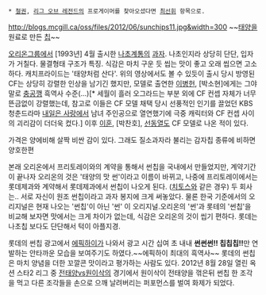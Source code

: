  * [[철권]], [[리그 오브 레전드]]의 프로게이머를 찾아오셨다면 [[최선휘]] 항목으로.

http://blogs.mcgill.ca/oss/files/2012/06/sunchips11.jpg&width=300
~~[[태양]]을 원료로 만든 [[칩]]~~

{{{#!html
<iframe width="420" height="315" src="https://www.youtube.com/embed/GhOky1F80Co" frameborder="0" allowfullscreen></iframe>
}}}

[[오리온그룹]]에서 [1993년] 4월 출시한 [[나초]]계통의 [[과자]]. 나초인지라 상당히 단단, 입자가 거칠다. 물결형태 구조가 특징. 식감은 마치 구운 듯 씹는 맛이 좋고 오래 씹으면 고소하다. 캐치프라이드는 '태양처럼 산다'. 위의 영상에서도 볼 수 있듯이 출시 당시 방영된 CF는 상당히 강렬한 인상을 남기긴 했지만, 모델로 출연한 [[이병헌]], [박소현]에게는 그야말로 [[충공깽]] 흑역사 수준(...)[* 세월이 흘러 오그라드는 부분 외에 CF 컨셉 자체가 너무 뜬금없이 강렬했는데, 참고로 이들은 CF 모델 채택 당시 선풍적인 인기를 끌었던 KBS 청춘드라마 [[내일은 사랑]]에서 남녀 주인공으로 열연했기에 극중 캐릭터와 CF 컨셉 사이의 괴리감이 더더욱 컸다.] 이후 [[이훈]], [박찬호], [[선동열]]도 CF 모델로 나온 적이 있다.


가격은 양에비해 살짝 비싼 감이 있다. 그래도 질소과자라 불리는 감자칩 종류에 비하면 양호한편

본래 오리온에서 프리토레이와의 계약을 통해서 썬칩을 국내에서 만들었지만, 계약기간이 끝나자 오리온의 것은 '태양의 맛 썬'이라고 이름이 바뀌고, 나중에 프리토레이에서는 롯데제과와 계약해서 롯데제과에서 썬칩이 나오게 된다. ([[치토스]]와 같은 경우) 두 회사는.. 서로 자신이 원조 썬칩이라고 과자 봉지에 크게 써놓았다. 물론 한국 기준에서의 오리지널은 현재 나오는 '썬칩'이 아닌 '썬' 이 오리지널.오리온의 '썬'과 롯테의 '썬칩'을 비교해 보자면 맛에서는 크게 차이가 없는데, 식감은 오리온의 것이 씹기 편하다. 롯데는 나초칩 보다도 단단해서 턱이 아플지경.

롯데의 썬칩 광고에서 [[에픽하이]]가 나와서 광고 시간 십여 초 내내 '''썬썬썬!! 칩칩칩!!'''만 연발하는 안타까운 모습을 보여주기도 하였다.~~에픽하이 최대의 흑역사~~ 롯데의 썬칩은 마치 양념을 더한 꼬깔콘 맛이라고 평가하는 사람도 있다. 2012년 8월 28일 열린 옥션 스타2 리그 중 [[전태양]]vs[[원이삭]]의 경기에서 원이삭이 전태양을 꺾은뒤 썬칩 한 조각을 먹고 다른 조각들을 손으로 으깨 날려버리는 퍼포먼스를 벌여 화제가 되었다.

